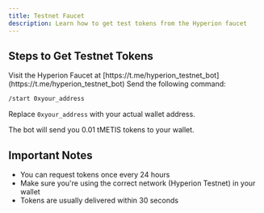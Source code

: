 ```yaml
---
title: Testnet Faucet
description: Learn how to get test tokens from the Hyperion faucet
---
```



## Steps to Get Testnet Tokens

<Steps>
<Step>
Visit the Hyperion Faucet at [https://t.me/hyperion_testnet_bot](https://t.me/hyperion_testnet_bot)
</Step>

<Step>
Send the following command:

```bash
/start 0xyour_address
```

Replace `0xyour_address` with your actual wallet address.

The bot will send you 0.01 tMETIS tokens to your wallet.

</Step>
</Steps>

## Important Notes

- You can request tokens once every 24 hours
- Make sure you're using the correct network (Hyperion Testnet) in your wallet
- Tokens are usually delivered within 30 seconds
